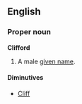 ==English==
===Proper noun===
'''Clifford'''

#A male [[given name]].

====Diminutives====
*[[Cliff]]